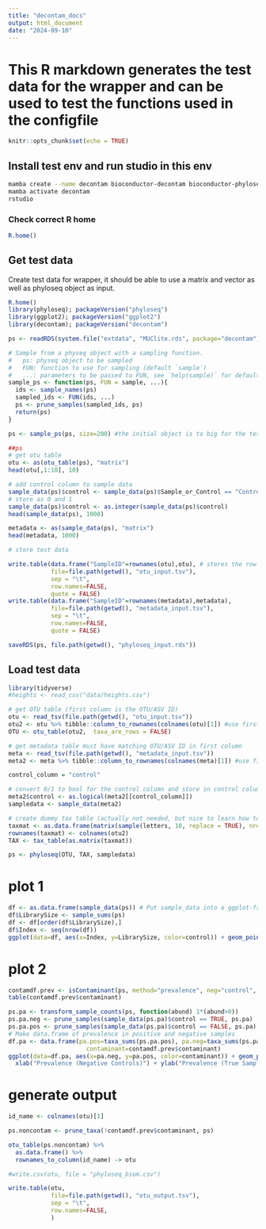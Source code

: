 ```yaml
---
title: "decontam_docs"
output: html_document
date: "2024-09-10"
---
```


# This R markdown generates the test data for the wrapper and can be used to test the functions used in the configfile

```r
knitr::opts_chunk$set(echo = TRUE)
```

## Install test env and run studio in this env

```bash
mamba create --name decontam bioconductor-decontam bioconductor-phyloseq r-tidyverse
mamba activate decontam
rstudio
```

### Check correct R home

```r
R.home()
```

## Get test data

Create test data for wrapper, it should be able to use a matrix and vector as well as phyloseq object as input.

```r
R.home()
library(phyloseq); packageVersion("phyloseq")
library(ggplot2); packageVersion("ggplot2")
library(decontam); packageVersion("decontam")

ps <- readRDS(system.file("extdata", "MUClite.rds", package="decontam"))

# Sample from a physeq object with a sampling function.
#   ps: physeq object to be sampled
#   FUN: function to use for sampling (default `sample`)
#   ...: parameters to be passed to FUN, see `help(sample)` for default parameters
sample_ps <- function(ps, FUN = sample, ...){
  ids <- sample_names(ps)
  sampled_ids <- FUN(ids, ...)
  ps <- prune_samples(sampled_ids, ps)
  return(ps)
}

ps <- sample_ps(ps, size=200) #the initial object is to big for the test case so we subsample 

##ps
# get otu table
otu <- as(otu_table(ps), "matrix")
head(otu[,1:10], 10)

# add control column to sample data
sample_data(ps)$control <- sample_data(ps)$Sample_or_Control == "Control Sample"
# store as 0 and 1
sample_data(ps)$control <- as.integer(sample_data(ps)$control)
head(sample_data(ps), 1000)

metadata <- as(sample_data(ps), "matrix")
head(metadata, 1000)

# store test data

write.table(data.frame("SampleID"=rownames(otu),otu), # stores the row names as column, see https://stackoverflow.com/questions/2478352/write-table-writes-unwanted-leading-empty-column-to-header-when-has-rownames
            file=file.path(getwd(), "otu_input.tsv"), 
            sep = "\t", 
            row.names=FALSE,
            quote = FALSE)
write.table(data.frame("SampleID"=rownames(metadata),metadata),
            file=file.path(getwd(), "metadata_input.tsv"), 
            sep = "\t",
            row.names=FALSE,
            quote = FALSE)

saveRDS(ps, file.path(getwd(), "phyloseq_input.rds"))
```

## Load test data

```r
library(tidyverse)
#heights <- read_csv("data/heights.csv")

# get OTU table (first column is the OTU/ASV ID)
otu <- read_tsv(file.path(getwd(), "otu_input.tsv"))
otu2 <- otu %>% tibble::column_to_rownames(colnames(otu)[1]) #use first column as colname
OTU <- otu_table(otu2,  taxa_are_rows = FALSE)

# get metadata table must have matching OTU/ASV ID in first column
meta <- read_tsv(file.path(getwd(), "metadata_input.tsv"))
meta2 <- meta %>% tibble::column_to_rownames(colnames(meta)[1]) #use first column as colname

control_column = "control"

# convert 0/1 to bool for the control column and store in control column
meta2$control <- as.logical(meta2[[control_column]])
sampledata <- sample_data(meta2)

# create dummy tax table (actually not needed, but nice to learn how to load phyloseq objects)
taxmat <- as.data.frame(matrix(sample(letters, 10, replace = TRUE), nrow = ncol(otu2), ncol = 7))
rownames(taxmat) <- colnames(otu2)
TAX <- tax_table(as.matrix(taxmat))

ps <- phyloseq(OTU, TAX, sampledata)
```

# plot 1

```r
df <- as.data.frame(sample_data(ps)) # Put sample_data into a ggplot-friendly data.frame
df$LibrarySize <- sample_sums(ps)
df <- df[order(df$LibrarySize),]
df$Index <- seq(nrow(df))
ggplot(data=df, aes(x=Index, y=LibrarySize, color=control)) + geom_point()
```

# plot 2

```r
contamdf.prev <- isContaminant(ps, method="prevalence", neg="control", threshold=0.5)
table(contamdf.prev$contaminant)

ps.pa <- transform_sample_counts(ps, function(abund) 1*(abund>0))
ps.pa.neg <- prune_samples(sample_data(ps.pa)$control == TRUE, ps.pa)
ps.pa.pos <- prune_samples(sample_data(ps.pa)$control == FALSE, ps.pa)
# Make data.frame of prevalence in positive and negative samples
df.pa <- data.frame(pa.pos=taxa_sums(ps.pa.pos), pa.neg=taxa_sums(ps.pa.neg),
                      contaminant=contamdf.prev$contaminant)
ggplot(data=df.pa, aes(x=pa.neg, y=pa.pos, color=contaminant)) + geom_point() +
  xlab("Prevalence (Negative Controls)") + ylab("Prevalence (True Samples)")
```

# generate output

```r

id_name <- colnames(otu)[1]

ps.noncontam <- prune_taxa(!contamdf.prev$contaminant, ps)

otu_table(ps.noncontam) %>%
  as.data.frame() %>%
  rownames_to_column(id_name) -> otu

#write.csv(otu, file = "phyloseq_biom.csv")

write.table(otu,
            file=file.path(getwd(), "otu_output.tsv"), 
            sep = "\t",
            row.names=FALSE,
            )


```